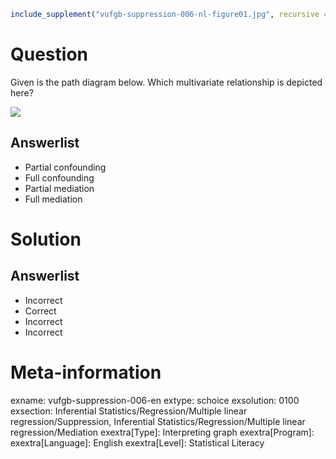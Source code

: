 ```r
include_supplement("vufgb-suppression-006-nl-figure01.jpg", recursive = TRUE)
```

Question
========

Given is the path diagram below. Which multivariate relationship is depicted here?


![](vufgb-suppression-006-nl-figure01.jpg)
  
Answerlist
----------
* Partial confounding
* Full confounding
* Partial mediation
* Full mediation

Solution
========

Answerlist
----------
* Incorrect
* Correct
* Incorrect
* Incorrect

Meta-information
================
exname: vufgb-suppression-006-en
extype: schoice
exsolution: 0100
exsection: Inferential Statistics/Regression/Multiple linear regression/Suppression, Inferential Statistics/Regression/Multiple linear regression/Mediation
exextra[Type]: Interpreting graph
exextra[Program]: 
exextra[Language]: English
exextra[Level]: Statistical Literacy
